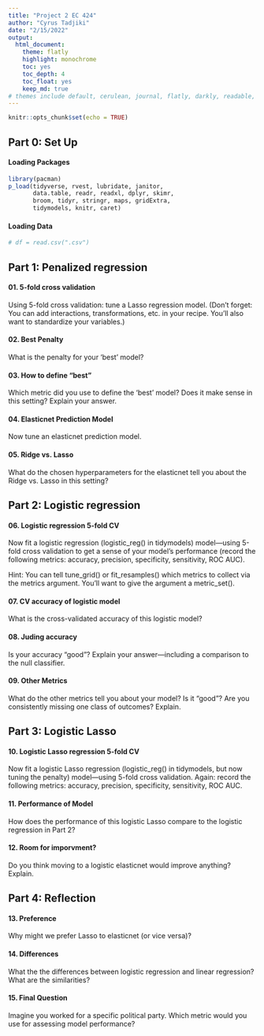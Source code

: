 ```yaml
---
title: "Project 2 EC 424"
author: "Cyrus Tadjiki"
date: "2/15/2022"
output: 
  html_document:
    theme: flatly
    highlight: monochrome 
    toc: yes
    toc_depth: 4
    toc_float: yes
    keep_md: true
# themes include default, cerulean, journal, flatly, darkly, readable, spacelab, united, cosmo, lumen, paper, sandstone, simplex, and yeti. Pass null for no theme
---
```


```r
knitr::opts_chunk$set(echo = TRUE)
```

## Part 0: Set Up
#### Loading Packages
```r
library(pacman)
p_load(tidyverse, rvest, lubridate, janitor, 
       data.table, readr, readxl, dplyr, skimr, 
       broom, tidyr, stringr, maps, gridExtra,
       tidymodels, knitr, caret)
```

#### Loading Data
```r
# df = read.csv(".csv")
```



## Part 1: Penalized regression  

#### 01. 5-fold cross validation
Using 5-fold cross validation: tune a Lasso regression model. (Don't forget: You can add interactions, transformations, etc. in your recipe. You'll also want to standardize your variables.)  

#### 02. Best Penalty
What is the penalty for your 'best' model?  

#### 03. How to define "best"   
Which metric did you use to define the 'best' model? Does it make sense in this setting? Explain your answer.  

#### 04. Elasticnet Prediction Model
Now tune an elasticnet prediction model.  

#### 05. Ridge vs. Lasso  
What do the chosen hyperparameters for the elasticnet tell you about the Ridge vs. Lasso in this setting?

## Part 2: Logistic regression
#### 06. Logistic regression 5-fold CV
Now fit a logistic regression (logistic_reg() in tidymodels) model—using 5-fold cross validation to get a sense of your model's performance (record the following metrics: accuracy, precision, specificity, sensitivity, ROC AUC).

Hint: You can tell tune_grid() or fit_resamples() which metrics to collect via the metrics argument. You'll want to give the argument a metric_set().

#### 07. CV accuracy of logistic model  
What is the cross-validated accuracy of this logistic model?

#### 08. Juding accuracy
Is your accuracy "good"? Explain your answer—including a comparison to the null classifier.

#### 09. Other Metrics   
What do the other metrics tell you about your model? Is it "good"? Are you consistently missing one class of outcomes? Explain.

## Part 3: Logistic Lasso
#### 10. Logistic Lasso regression 5-fold CV 
Now fit a logistic Lasso regression (logistic_reg() in tidymodels, but now tuning the penalty) model—using 5-fold cross validation. Again: record the following metrics: accuracy, precision, specificity, sensitivity, ROC AUC.

#### 11. Performance of Model
How does the performance of this logistic Lasso compare to the logistic regression in Part 2?

#### 12. Room for imporvment?   
Do you think moving to a logistic elasticnet would improve anything? Explain.

## Part 4: Reflection
#### 13. Preference
Why might we prefer Lasso to elasticnet (or vice versa)?

#### 14. Differences  
What the the differences between logistic regression and linear regression? What are the similarities?

#### 15. Final Question
Imagine you worked for a specific political party. Which metric would you use for assessing model performance?









